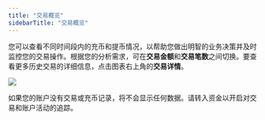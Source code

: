 ```yaml
---
title: "交易概览"
sidebarTitle: "交易概览"
---
```


您可以查看不同时间段内的充币和提币情况，以帮助您做出明智的业务决策并及时监控您的交易操作。根据您的分析需求，可在**交易金额**和**交易笔数**之间切换。要查看更多历史交易的详细信息，点击图表右上角的**交易详情**。

 <img src="/cn/images/dashboard/transaction-overview.svg" className="screenshot_modal"/>

<Note>如果您的账户没有交易或充币记录，将不会显示任何数据。请转入资金以开启对交易和账户活动的追踪。</Note>